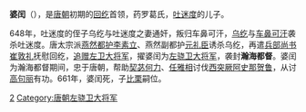 {{unreferenced|time=2012-2-17}}
'''婆闰'''（{{bd|7世纪||661年|catIdx=P}}），是[[唐朝|唐朝]]初期的[[回纥|回纥]]首领，药罗葛氏，[[吐迷度|吐迷度]]的儿子。

648年，吐迷度的侄子乌纥与吐迷度之妻通奸，叛归车鼻可汗，[[乌纥|乌纥]]与[[车鼻可汗|车鼻可汗]]袭杀吐迷度。唐太宗派[[燕然都护|燕然都护]][[李素立|李素立]]、燕然副都护[[元礼臣|元礼臣]]诱杀乌纥，再遣[[兵部尚书|兵部尚书]][[崔敦礼|崔敦礼]]抚慰回纥，[[追赠|追赠]][[左卫大将军|左卫大将军]]，擢婆闰为[[左骁卫大将军|左骁卫大将军]]，袭封'''瀚海都督'''。婆闰为瀚海都督期间，忠于唐朝，帮助[[契苾何力|契苾何力]]、[[任雅相|任雅相]]讨伐[[西突厥|西突厥]][[阿史那贺鲁|阿史那贺鲁]]，从讨[[高句丽|高句丽]]有功。661年，婆闰死，子[[比栗|比栗]]嗣位。

{{start box}}
{{s-before|[[吐迷度|吐迷度]]}}
{{s-title|[[瀚海都督|瀚海都督]]|648年—661年}}
{{s-after|[[比栗|比栗]]}}
{{end box}}

[[Category:瀚海都督|2]]
[[Category:唐朝左骁卫大将军|Category:唐朝左骁卫大将军]]